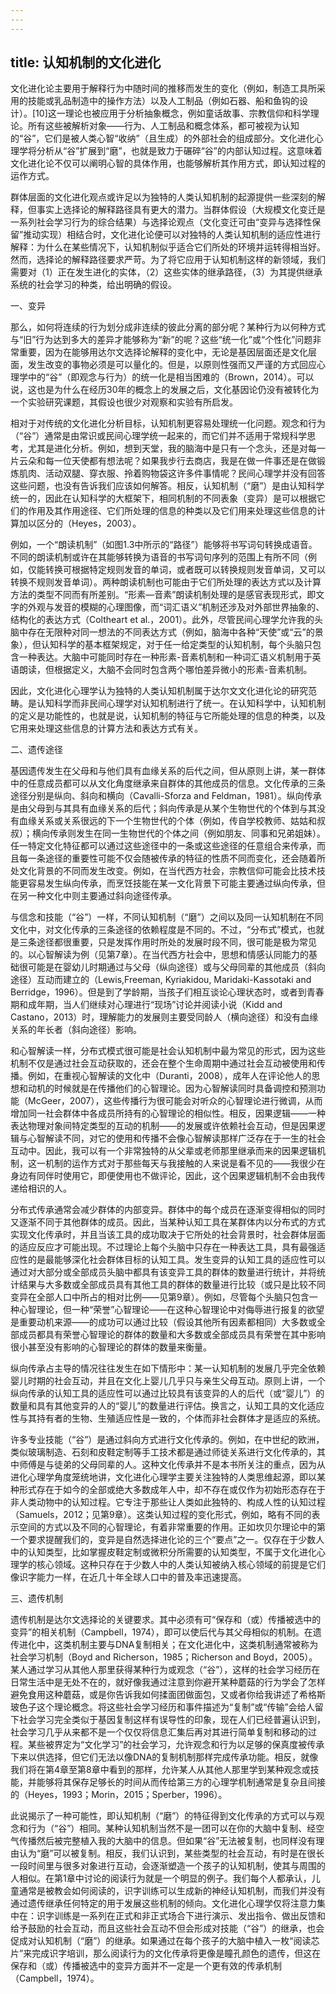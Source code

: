 ```yaml
---
---
---
```

title: 认知机制的文化进化
---




文化进化论主要用于解释行为中随时间的推移而发生的变化（例如，制造工具所采用的技能或乳品制造中的操作方法）以及人工制品（例如石器、船和鱼钩的设计）。[10]这一理论也被应用于分析抽象概念，例如童话故事、宗教信仰和科学理论。所有这些被解析对象——行为、人工制品和概念体系，都可被视为认知的“谷”，它们是被人类心智“收纳”（且生成）的外部社会的组成部分。文化进化心理学将分析从“谷”扩展到“磨”，也就是致力于碾碎“谷”的内部认知过程。这意味着文化进化论不仅可以阐明心智的具体作用，也能够解析其作用方式，即认知过程的运作方式。

群体层面的文化进化观点或许足以为独特的人类认知机制的起源提供一些深刻的解释，但事实上选择论的解释路径具有更大的潜力。当群体假设（大规模文化变迁是一系列社会学习行为的综合结果）与选择论观点（文化变迁可由“变异与选择性保留”推动实现）相结合时，文化进化论便可以对独特的人类认知机制的适应性进行解释：为什么在某些情况下，认知机制似乎适合它们所处的环境并运转得相当好。然而，选择论的解释路径要求严苛。为了将它应用于认知机制这样的新领域，我们需要对（1）正在发生进化的实体，（2）这些实体的继承路径，（3）为其提供继承系统的社会学习的种类，给出明确的假设。





一、变异


那么，如何将连续的行为划分成非连续的彼此分离的部分呢？某种行为以何种方式与“旧”行为达到多大的差异才能够称为“新”的呢？这些“统一化”或“个性化”问题非常重要，因为在能够用达尔文选择论解释的变化中，无论是基因层面还是文化层面，发生改变的事物必须是可以量化的。但是，以原则性强而又严谨的方式回应心理学中的“谷”（即观念与行为）的统一化是相当困难的（Brown，2014）。可以说，这也是为什么在经历30年的概念上的发展之后，文化基因论仍没有被转化为一个实验研究课题，其假设也很少对观察和实验有所启发。

相对于对传统的文化进化分析目标，认知机制更容易处理统一化问题。观念和行为（“谷”）通常是由常识或民间心理学统一起来的，而它们并不适用于常规科学思考，尤其是进化分析。例如，想到天堂，我的脑海中是只有一个念头，还是对每一片云朵和每一位天使都有想法呢？如果我步行去商店，我是在做一件事还是在做锻炼肌肉、活动双腿、穿衣服、拎着购物袋这许多件事情呢？民间心理学并没有回答这些问题，也没有告诉我们应该如何解答。相反，认知机制（“磨”）是由认知科学统一的，因此在认知科学的大框架下，相同机制的不同表象（变异）是可以根据它们的作用及其作用途径、它们所处理的信息的种类以及它们用来处理这些信息的计算加以区分的（Heyes，2003）。

例如，一个“朗读机制”（如图1.3中所示的“路径”）能够将书写词句转换成语音。不同的朗读机制或许在其能够转换为语音的书写词句序列的范围上有所不同（例如，仅能转换可根据特定规则发音的单词，或者既可以转换规则发音单词，又可以转换不规则发音单词）。两种朗读机制也可能由于它们所处理的表达方式以及计算方法的类型不同而有所差别。“形素—音素”朗读机制处理的是感官表现形式，即文字的外观与发音的模糊的心理图像，而“词汇语义”机制还涉及对外部世界抽象的、结构化的表达方式（Coltheart et al.，2001）。此外，尽管民间心理学允许我的头脑中存在无限种对同一想法的不同表达方式（例如，脑海中各种“天使”或“云”的景象），但认知科学的基本框架规定，对于任一给定类型的认知机制，每个头脑只包含一种表达。大脑中可能同时存在一种形素-音素机制和一种词汇语义机制用于英语朗读，但根据定义，大脑不会同时包含两个哪怕差异微小的形素-音素机制。

因此，文化进化心理学认为独特的人类认知机制属于达尔文文化进化论的研究范畴。是认知科学而非民间心理学对认知机制进行了统一。在认知科学中，认知机制的定义是功能性的，也就是说，认知机制的特征与它所能处理的信息的种类，以及它用来处理这些信息的计算方法和表达方式有关。





二、遗传途径


基因遗传发生在父母和与他们具有血缘关系的后代之间，但从原则上讲，某一群体中的任意成员都可以从文化角度继承来自群体的其他成员的信息。文化传承的三条途径分别是纵向、斜向和横向（Cavalli-Sforza and Feldman，1981）。纵向传承是由父母到与其具有血缘关系的后代；斜向传承是从某个生物世代的个体到与其没有血缘关系或关系很远的下一个生物世代的个体（例如，传自学校教师、姑姑和叔叔）；横向传承则发生在同一生物世代的个体之间（例如朋友、同事和兄弟姐妹）。任一特定文化特征都可以通过这些途径中的一条或这些途径的任意组合来传承，而且每一条途径的重要性可能不仅会随被传承的特征的性质不同而变化，还会随着所处文化背景的不同而发生改变。例如，在当代西方社会，宗教信仰可能会比技术技能更容易发生纵向传承，而烹饪技能在某一文化背景下可能主要通过纵向传承，但在另一种文化中则主要通过斜向途径传承。

与信念和技能（“谷”）一样，不同认知机制（“磨”）之间以及同一认知机制在不同文化中，对文化传承的三条途径的依赖程度是不同的。不过，“分布式”模式，也就是三条途径都很重要，只是发挥作用时所处的发展时段不同，很可能是极为常见的。以心智解读为例（见第7章）。在当代西方社会中，思想和情感认同能力的基础很可能是在婴幼儿时期通过与父母（纵向途径）或与父母同辈的其他成员（斜向途径）互动而建立的（Lewis,Freeman, Kyriakidou, Maridaki-Kassotaki and Berridge，1996）。但是到了学龄期，当孩子们相互谈论心理状态时，或者到青春期和成年期，当人们继续对心理进行“现场”讨论并阅读小说（Kidd and Castano，2013）时，理解能力的发展则主要受同龄人（横向途径）和没有血缘关系的年长者（斜向途径）影响。

和心智解读一样，分布式模式很可能是社会认知机制中最为常见的形式，因为这些机制不仅是通过社会互动获取的，还会在整个生命周期中通过社会互动被使用和传播。例如，在重视心智解读的文化中（Duranti，2008），成年人在评论他人的思想和动机的时候就是在传播他们的心智理论。因为心智解读同时具备调控和预测功能（McGeer，2007），这些传播行为很可能会对听众的心智理论进行微调，从而增加同一社会群体中各成员所持有的心智理论的相似性。相反，因果逻辑——一种表达物理对象间特定类型的互动的机制——的发展或许依赖社会互动，但是因果逻辑与心智解读不同，对它的使用和传播不会像心智解读那样广泛存在于一生的社会互动中。因此，我可以有一个非常独特的从父辈或老师那里继承而来的因果逻辑机制，这一机制的运作方式对于那些每天与我接触的人来说是看不见的——我很少在身边有同伴时使用它，即便使用也不做评论，因此，这个因果逻辑机制不会由我传递给相识的人。

分布式传承通常会减少群体的内部变异。群体中的每个成员在逐渐变得相似的同时又逐渐不同于其他群体的成员。因此，当某种认知工具在某群体内以分布式的方式实现文化传承时，并且当该工具的成功取决于它所处的社会背景时，社会群体层面的适应反应才可能出现。不过理论上每个头脑中只存在一种表达工具，具有最强适应性的是最能够深化社会群体目标的认知工具。发生变异的认知工具的适应性可以通过对大部分或全部成员头脑中都具有该变异工具的群体的数量进行统计，并将统计结果与大多数或全部成员具有其他工具的群体的数量进行比较（或只是比较不同变异在全部人口中所占的相对比例——见第9章）。例如，尽管每个头脑只包含一种心智理论，但一种“荣誉”心智理论——在这种心智理论中对侮辱进行报复的欲望是重要动机来源——的成功可以通过比较（假设其他所有因素都相同）大多数或全部成员都具有荣誉心智理论的群体的数量和大多数或全部成员具有荣誉在其中影响很小甚至没有影响的心智理论的群体的数量来衡量。

纵向传承占主导的情况往往发生在如下情形中：某一认知机制的发展几乎完全依赖婴儿时期的社会互动，并且在文化上婴儿几乎只与亲生父母互动。原则上讲，一个纵向传承的认知工具的适应性可以通过比较具有该变异的人的后代（或“婴儿”）的数量和具有其他变异的人的“婴儿”的数量进行评估。换言之，认知工具的文化适应性与其持有者的生物、生殖适应性是一致的，个体而非社会群体才是适应的系统。

许多专业技能（“谷”）是通过斜向方式进行文化传承的。例如，在中世纪的欧洲，类似玻璃制造、石刻和皮鞋定制等手工技术都是通过师徒关系进行文化传承的，其中师傅是与徒弟的父母同辈的人。这种文化传承并不是本书所关注的重点，因为从进化心理学角度笼统地讲，文化进化心理学主要关注独特的人类思维起源，即以某种形式存在于如今的全部或绝大多数成年人中，却不存在或仅作为初始形态存在于非人类动物中的认知过程。它专注于那些让人类如此独特的、构成人性的认知过程（Samuels，2012；见第9章）。这类认知过程的变化形式，例如，略有不同的表示空间的方式以及不同的心智理论，有着非常重要的作用。正如坎贝尔理论中的第一个要求提醒我们的，变异是自然选择进化论的三个“要点”之一。仅存在于少数人中的认知类型，比如掌握皮鞋定制或微积分所需要的认知类型，不属于文化进化心理学的核心领域。这种只存在于少数人中的人类认知被纳入核心领域的前提是它们像识字能力一样，在近几十年全球人口中的普及率迅速提高。





三、遗传机制


遗传机制是达尔文选择论的关键要求。其中必须有可“保存和（或）传播被选中的变异”的相关机制（Campbell，1974），即可以使后代与其父母相似的机制。在遗传进化中，这类机制主要与DNA复制相关；在文化进化中，这类机制通常被称为社会学习机制（Boyd and Richerson，1985；Richerson and Boyd，2005）。某人通过学习从其他人那里获得某种行为或观念（“谷”），这样的社会学习经历在日常生活中是无处不在的，就好像我通过注意到你避开某种蘑菇的行为学会了怎样避免食用这种蘑菇，或是你告诉我如何揉面团做面包，又或者你给我讲述了希格斯玻色子这个理论概念。将这些社会学习经历和事件描述为“复制”或“传输”会给人留下社会学习完全类似于基因复制这样有误导性的印象，现在人们已经普遍认识到，社会学习几乎从来都不是一个仅仅将信息汇集后再对其进行简单复制和移动的过程。某些被界定为“文化学习”的社会学习，允许观念和行为以足够的保真度被传承下来以供选择，但它们无法以像DNA的复制机制那样完成传承功能。相反，就像我们将在第4章至第8章中看到的那样，允许某人从其他人那里学到某种观念或技能，并能够将其保存足够长的时间从而传给第三方的心理学机制通常是复杂且间接的（Heyes，1993；Morin，2015；Sperber，1996）。

此说揭示了一种可能性，即认知机制（“磨”）的特征得到文化传承的方式可以与观念和行为（“谷”）相同。某种认知机制当然不是一团可以在你的大脑中复制、经空气传播然后被完整植入我的大脑中的信息。但如果“谷”无法被复制，也同样没有理由认为“磨”可以被复制。相反，我们认识到，某些类型的社会互动，有时是在很长一段时间里与很多对象进行互动，会逐渐塑造一个孩子的认知机制，使其与周围的人相似。在第1章中讨论的阅读行为就是一个明显的例子。我们每个人都承认，儿童通常是被教会如何阅读的，识字训练可以生成新的神经认知机制，而我们并没有通过遗传继承任何特定的用于发展这些机制的倾向。文化进化心理学仅将注意力集中在：识字训练是一系列在正式和非正式场合下进行演示、发出指令、做出反馈和给予鼓励的社会互动，而且这些社会互动不但会形成对技能（“谷”）的继承，也会促成对认知机制（“磨”）的继承。如果通过在每个孩子的大脑中植入一枚“阅读芯片”来完成识字培训，那么阅读行为的文化传承将更像是瞳孔颜色的遗传，但这在保存和（或）传播被选中的变异方面并不一定是一个更有效的传承机制（Campbell，1974）。